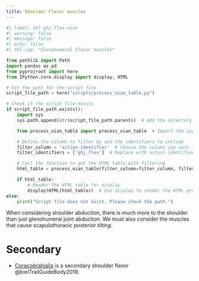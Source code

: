 ```yaml
---
title: Shoulder Flexor muscles
---
```




```python
#| label: tbl-ghj-flex-oian
#| warning: false
#| message: false
#| echo: false
#| tbl-cap: "Glenohumeral Flexor muscles"

from pathlib import Path
import pandas as pd
from pyprojroot import here
from IPython.core.display import display, HTML

# Set the path for the script file
script_file_path = here("scripts/process_oian_table.py")

# Check if the script file exists
if script_file_path.exists():
    import sys
    sys.path.append(str(script_file_path.parent))  # Add the directory of the script to the system path

    from process_oian_table import process_oian_table  # Import the specific function

    # Define the column to filter by and the identifiers to include
    filter_column = 'action_identifier'  # Choose the column you want to filter by
    filter_identifiers = ['ghj_flex']  # Replace with actual identifiers you want to include

    # Call the function to get the HTML table with filtering
    html_table = process_oian_table(filter_column=filter_column, filter_identifiers=filter_identifiers)

    if html_table:
        # Render the HTML table for display
        display(HTML(html_table))  # Use display to render the HTML properly
else:
    print("Script file does not exist. Please check the path.")

```

::: {.callout-note}
When considering shoulder abduction, there is much more to the shoulder than just glenohumeral joint abduction.
We must also consider the muscles that cause scapulothoracic *posterior tilting*.
:::


# Secondary

- [Coracobrahialis]({{< var ref-coracobrachialis.path >}}) is a secondary shoulder flexor @bielTrailGuideBody2019.
